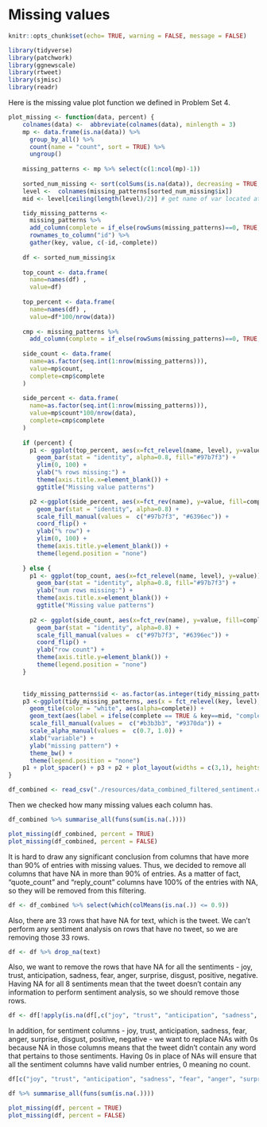 # Missing values

```r
knitr::opts_chunk$set(echo= TRUE, warning = FALSE, message = FALSE)
```

```r
library(tidyverse)
library(patchwork)
library(ggnewscale)
library(rtweet)
library(sjmisc)
library(readr)
```

Here is the missing value plot function we defined in Problem Set 4.
```r
plot_missing <- function(data, percent) {
    colnames(data) <-  abbreviate(colnames(data), minlength = 3)
    mp <- data.frame(is.na(data)) %>%
      group_by_all() %>%
      count(name = "count", sort = TRUE) %>%
      ungroup()
    
    missing_patterns <- mp %>% select(c(1:ncol(mp)-1))
    
    sorted_num_missing <- sort(colSums(is.na(data)), decreasing = TRUE, index.return=TRUE)
    level <-  colnames(missing_patterns[sorted_num_missing$ix])
    mid <- level[ceiling(length(level)/2)] # get name of var located at the center of graph to put "complete case"

    tidy_missing_patterns <- 
      missing_patterns %>%
      add_column(complete = if_else(rowSums(missing_patterns)==0, TRUE, FALSE)) %>%
      rownames_to_column("id") %>%
      gather(key, value, c(-id,-complete))
    
    df <- sorted_num_missing$x
    
    top_count <- data.frame(
      name=names(df) ,  
      value=df)
    
    top_percent <- data.frame(
      name=names(df) ,  
      value=df*100/nrow(data))
    
    cmp <- missing_patterns %>%
      add_column(complete = if_else(rowSums(missing_patterns)==0, TRUE, FALSE))
    
    side_count <- data.frame(
      name=as.factor(seq.int(1:nrow(missing_patterns))),
      value=mp$count,
      complete=cmp$complete
    )
    
    side_percent <- data.frame(
      name=as.factor(seq.int(1:nrow(missing_patterns))),
      value=mp$count*100/nrow(data),
      complete=cmp$complete
    )
    
    if (percent) {
      p1 <- ggplot(top_percent, aes(x=fct_relevel(name, level), y=value)) + 
        geom_bar(stat = "identity", alpha=0.8, fill="#97b7f3") +
        ylim(0, 100) + 
        ylab("% rows missing:") + 
        theme(axis.title.x=element_blank()) +
        ggtitle("Missing value patterns")

      p2 <-ggplot(side_percent, aes(x=fct_rev(name), y=value, fill=complete)) + 
        geom_bar(stat = "identity", alpha=0.8) +
        scale_fill_manual(values =  c("#97b7f3", "#6396ec")) + 
        coord_flip() +
        ylab("% row") +
        ylim(0, 100) + 
        theme(axis.title.y=element_blank()) + 
        theme(legend.position = "none")
      
    } else {
      p1 <- ggplot(top_count, aes(x=fct_relevel(name, level), y=value)) + 
        geom_bar(stat = "identity", alpha=0.8, fill="#97b7f3") +
        ylab("num rows missing:") + 
        theme(axis.title.x=element_blank()) +
        ggtitle("Missing value patterns")
      
      p2 <- ggplot(side_count, aes(x=fct_rev(name), y=value, fill=complete)) + 
        geom_bar(stat = "identity", alpha=0.8) +
        scale_fill_manual(values =  c("#97b7f3", "#6396ec")) + 
        coord_flip() +
        ylab("row count") + 
        theme(axis.title.y=element_blank()) +
        theme(legend.position = "none")
    }
    

    tidy_missing_patterns$id <- as.factor(as.integer(tidy_missing_patterns$id))
    p3 <-ggplot(tidy_missing_patterns, aes(x = fct_relevel(key, level), y = fct_rev(id), fill = value)) +
      geom_tile(color = "white", aes(alpha=complete)) +
      geom_text(aes(label = ifelse(complete == TRUE & key==mid, "complete cases", ""))) + 
      scale_fill_manual(values =  c("#b3b3b3", "#9370da")) + 
      scale_alpha_manual(values =  c(0.7, 1.0)) + 
      xlab("variable") + 
      ylab("missing pattern") +
      theme_bw() + 
      theme(legend.position = "none")
    p1 + plot_spacer() + p3 + p2 + plot_layout(widths = c(3,1), heights = unit(c(2,1), c('cm','null')))
}
```

```r
df_combined <- read_csv("./resources/data_combined_filtered_sentiment.csv")
```

Then we checked how many missing values each column has.
```r
df_combined %>% summarise_all(funs(sum(is.na(.))))
```

```r
plot_missing(df_combined, percent = TRUE)
plot_missing(df_combined, percent = FALSE)
```

It is hard to draw any significant conclusion from columns that have more than 90% of entries with missing values. Thus, we decided to remove all columns that have NA in more than 90% of entries. As a matter of fact, "quote_count" and "reply_count" columns have 100% of the entries with NA, so they will be removed from this filtering. 

```r
df <- df_combined %>% select(which(colMeans(is.na(.)) <= 0.9))
```

Also, there are 33 rows that have NA for text, which is the tweet. We can't perform any sentiment analysis on rows that have no tweet, so we are removing those 33 rows.

```r
df <- df %>% drop_na(text)
```

Also, we want to remove the rows that have NA for all the sentiments - joy, trust, anticipation, sadness, fear, anger, surprise, disgust, positive, negative. Having NA for all 8 sentiments mean that the tweet doesn't contain any information to perform sentiment analysis, so we should remove those rows.

```r

df <- df[!apply(is.na(df[,c("joy", "trust", "anticipation", "sadness", "fear", "anger", "surprise", "disgust", "positive", "negative")]), 1, all),]
```
In addition, for sentiment columns - joy, trust, anticipation, sadness, fear, anger, surprise, disgust, positive, negative - we want to replace NAs with 0s because NA in those columns means that the tweet didn't contain any word that pertains to those sentiments. Having 0s in place of NAs will ensure that all the sentiment columns have valid number entries, 0 meaning no count. 
```r
df[c("joy", "trust", "anticipation", "sadness", "fear", "anger", "surprise", "disgust", "positive", "negative")][is.na(df[c("joy", "trust", "anticipation", "sadness", "fear", "anger", "surprise", "disgust", "positive", "negative")])] <- 0
```

```r
df %>% summarise_all(funs(sum(is.na(.))))
```

```r
plot_missing(df, percent = TRUE)
plot_missing(df, percent = FALSE)
```


